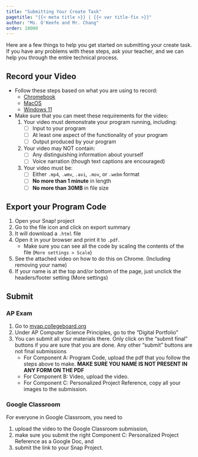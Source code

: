 ```yaml
---
title: "Submitting Your Create Task"
pagetitle: "{{< meta title >}} | {{< var title-fix >}}"
author: "Ms. O'Keefe and Mr. Chang"
order: 10000
---
```


Here are a few things to help you get started on submitting your create task. If you have any problems with these steps, ask your teacher, and we can help you through the entire technical process.

## Record your Video

* Follow these steps based on what you are using to record:
    - [Chromebook](https://support.google.com/chromebook/answer/10474268)
    - [MacOS](https://support.apple.com/en-us/HT208721)
    - [Windows 11](https://www.microsoft.com/en-us/windows/learning-center/how-to-record-screen-windows-11)

* Make sure that you can meet these requirements for the video:
    1. Your video must demonstrate your program running, including: 
        - [ ] Input to your program 
        - [ ] At least one aspect of the functionality of your program 
        - [ ] Output produced by your program 
    1. Your video may NOT contain: 
        - [ ] Any distinguishing information about yourself 
        - [ ] Voice narration (though text captions are encouraged) 
    1. Your video must be: 
        - [ ] Either `.mp4`, `.wmv`, `.avi`, `.mov`, or `.webm` format 
        - [ ] **No more than 1 minute** in length 
        - [ ] **No more than 30MB** in file size

## Export your Program Code

1. Open your Snap! project
1. Go to the file icon and click on export summary
1. It will download a `.html` file
1. Open it in your browser and print it to `.pdf`.
    - Make sure you can see all the code by scaling the contents of the file (`More settings > Scale`)
1. See the attached video on how to do this on Chrome. (Including removing your name)
1. If your name is at the top and/or bottom of the page, just unclick the headers/footer setting (More settings) 



## Submit

### AP Exam

1. Go to [myap.collegeboard.org](https://myap.collegeboard.org/)
1. Under AP Computer Science Principles, go to the "Digital Portfolio"
1. You can submit all your materials there. Only click on the "submit final" buttons if you are sure that you are done. Any other "submit" buttons are not final submissions
    - For Component A: Program Code, upload the pdf that you follow the steps above to make. **MAKE SURE YOU NAME IS NOT PRESENT IN ANY FORM ON THE PDF**
    - For Component B: Video, upload the video.
    - For Component C: Personalized Project Reference, copy all your images to the submission.

### Google Classroom

For everyone in Google Classroom, you need to 

1. upload the video to the Google Classroom submission, 
1. make sure you submit the right Component C: Personalized Project Reference as a Google Doc, and 
1. submit the link to your Snap Project.